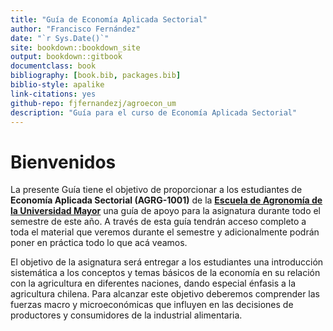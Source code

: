 ```yaml
--- 
title: "Guía de Economía Aplicada Sectorial"
author: "Francisco Fernández"
date: "`r Sys.Date()`"
site: bookdown::bookdown_site
output: bookdown::gitbook
documentclass: book
bibliography: [book.bib, packages.bib]
biblio-style: apalike
link-citations: yes
github-repo: fjfernandezj/agroecon_um
description: "Guía para el curso de Economía Aplicada Sectorial"
---
```


# Bienvenidos {-}

La presente Guía tiene el objetivo de proporcionar a los estudiantes de **Economía Aplicada Sectorial (AGRG-1001)** de la [**Escuela de Agronomía de la Universidad Mayor**](https://www.umayor.cl/um/carreras/agronomia-santiago/10000) una guía de apoyo para la asignatura durante todo el semestre de este año. A través de esta guía tendrán acceso completo a toda el material que veremos durante el semestre y adicionalmente podrán poner en práctica todo lo que acá veamos.

 
El objetivo de la asignatura será entregar a los estudiantes una introducción sistemática a los conceptos y temas básicos de la economía en su relación con la agricultura en diferentes naciones, dando especial énfasis a la agricultura chilena. Para alcanzar este objetivo deberemos comprender las fuerzas macro y microeconómicas que influyen en las decisiones de productores y consumidores de la industrial alimentaria.

